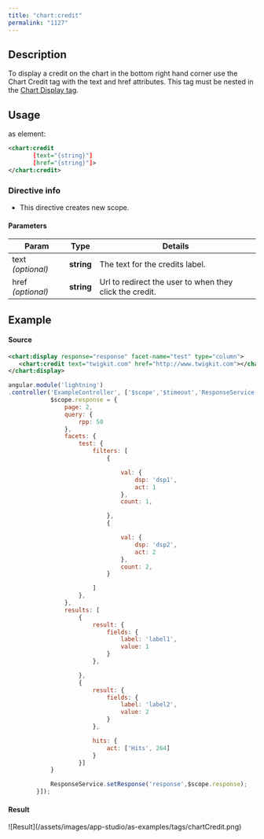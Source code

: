 ```yaml
---
title: "chart:credit"
permalink: "1127"
---
```


## Description

To display a credit on the chart in the bottom right hand corner use the
Chart Credit tag with the text and href attributes. This tag must be
nested in the [Chart Display
tag](/app-studio/4.2/1056/chart-display).

## Usage

as element:

```xml
<chart:credit
       [text="{string}"]
       [href="{string}"]>
</chart:credit>
```

### Directive info

* This directive creates new scope.

#### Parameters

| Param | Type | Details |
| --- | --- | --- |
| text  *(optional)* | **string** | The text for the credits label. |
| href  *(optional)* | **string** | Url to redirect the user to when they click the credit. |

## Example

#### Source

```xml
<chart:display response="response" facet-name="test" type="column">
   <chart:credit text="twigkit.com" href="http://www.twigkit.com"></chart:credit>
</chart:display>
```

```js
angular.module('lightning')
.controller('ExampleController', ['$scope','$timeout','ResponseService', function($scope,$timeout,ResponseService) {
            $scope.response = {
                page: 2,
                query: {
                    rpp: 50
                },
                facets: {
                    test: {
                        filters: [
                            {

                                val: {
                                    dsp: 'dsp1',
                                    act: 1
                                },
                                count: 1,

                            },
                            {

                                val: {
                                    dsp: 'dsp2',
                                    act: 2
                                },
                                count: 2,
                            }

                        ]
                    },
                },
                results: [
                    {
                        result: {
                            fields: {
                                label: 'label1',
                                value: 1
                            }
                        },

                    },
                    {
                        result: {
                            fields: {
                                label: 'label2',
                                value: 2
                            }
                        },

                        hits: {
                            act: ['Hits', 264]
                        }
                    }]
            }

            ResponseService.setResponse('response',$scope.response);
        }]);
```

#### Result

<Frame>![Result](/assets/images/app-studio/as-examples/tags/chartCredit.png)</Frame>